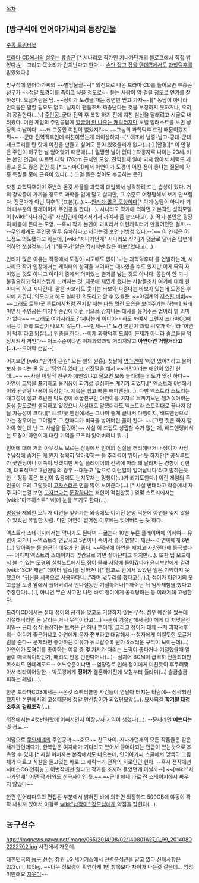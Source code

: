 [[목차]]
== [방구석에 인어아가씨]의 등장인물 ==
[https://twitter.com/nasunhwan47 수동 트위터봇]

[[드라마 CD]]에서의 [[성우]]는 [[류승곤]] [* 시나리오 작가인 지나가던개의 블로그에서 직접 밝혔다.[http://blog.naver.com/tempest_15/220122524542 #] --그리고 목소리가 간지난다고 한다.-- [[손만 잡고 잤을 텐데%3F%21|손만 잡고 잤을 텐데?!]]에서도 [[손만 잡고 잤을 텐데%3F%21/등장인물#s-1.1|과학덕후]]를 맡았었다.]

방구석에 인어아가씨의 ~~발암물질~~[* 외전으로 나온 드라마 CD를 들어보면 류승곤 성우가 ~~정말 도경이를 죽이고 싶을 정도로~~ 듣는 사람이 암 걸릴 정도로 연기를 잘 하셨다. 오글거림은 덤. ~~정이가 도경을 패는 장면만 믿고 가자~~][* 농담이 아니라 안티들은 말할 필요도 없고, 심지어 팬들조차 짜증난다는 것을 부정하지 못하거나, 오히려 공감한다(...).] [[주인공]]. 군대 전역 후 복학 하기 전에 지친 심신을 달래려고 시골로 내려왔다. 이런 게임의 주인공답게 [[얼굴이 안 나오는 캐릭터]]지만 노벨 일러스트를 보면 상당히 미남이다. ~~왜 그동안 여친이 없었지?~~ ~~그놈의 과학덕후 드립 때문이겠지 뭐~~ --군대 전역직후인데 여친이있는게 더이상하지--[* 애초에 남중-남고-공대-군대 테크트리를 탄 탓에 여친을 만들고 싶어도 틈이 있었을리가 없다(...).] [안경][* 이 안경은 주인이 허구헌 날 얻어맞기 때문에(...) 멀쩡할 날이 없다.] 착용자로 나이는 23세. 키는 본인 언급에 따르면 대략 170cm 근처인 모양. 전역한지 얼마 되지 않아서 체력도 꽤 좋고 몸도 좋은 편인 듯.[* 드라마CD에서 아연이가 도경의 어떤 점이 좋냐는 질문에 각종 특징들 중에 근육이 있다(…) 그걸 들은 정이도 수긍하는 듯?]

자칭 과학덕후이며 주변의 온갖 사물을 과학에 대입해서 생각하려 드는 습성이 있다. 거의 강박증에 가까울 정도로 과학을 입에 달고 살지만, 그 수준도 어정쩡해서 보기 안쓰럽다. 전문가가 아닌 덕후의 [표본](...).~~[http://gall.dcinside.com/board/view/?id=radio_actor&no=185035&page=1 안티가 많은 모양이다][* 이게 농담이 아니라 거의 대부분의 플레이어가 주인공을 깐다(...). 시나리오 작가에 의하면 기본적인 성격모델이 [wiki:"지나가던개" 자신]인데 여기저기서 까여서 좀 슬프다고(...). 작가 본인은 굉장히 마음에 든다는 모양. --혹시 작가 본인이 괴짜라서 이런캐릭터가 만들어졌던 걸까.-- --무인세계도 주인공 말투 유치하다고 까이는것 보면 신빙성 있다.--]~~ 이 인식은 어느정도 의도됐다고 하는데, [wiki:"지나가던개" 시나리오 작가]가 댓글로 달아준 답변에 의하면 첫설정부터가 '["좆문가"얕은 잡지식만 많은 바보]'였다고(...). 

안티가 많은 이유는 작중에서 도경이 시도때도 없이 '나는 과학덕후다'를 연발하는데, 시나리오 작가 입장에서는 캐릭터의 성격을 부여하는 대사였을 수도 있지만 이게 딱히 재미있는 것도 아니고 이야기 중에서 의미있는 결과를 낳는 것도 아니다. 공감이 안 되니 불필요하고 억지스럽게 느껴지는 것. 때문에 재밌게 했다는 사람들조차 여기에 대해 한마디씩 하고 지나간다. 같은 바보라도 웃기는 바보와 짜증나는 바보가 있는데 도경은 후자에 가깝다. 의도라고 해도 실패한 의도라고 할 수 있을듯. ~~야겜계의 [[저스틴 비버]]~~ ~~그래도 트루/굿 루트에서처럼 진지할 때는 나름 멋진 모습을 보여주기는 하는데 원래 미연시 주인공은 마지막 순간에 이런 식으로 간지나는 대사를 읊어주는 법이라 별 의미가 없다~~ --그래도 여기서라도 간지나는게 어디야-- 하도 까여서 그런지 드라마CD에서는 이 과학 드립이 나오지 않는다. ~~만세~~[* 도경 본인이 과학 덕후가 아니라 '아연이 덕후'라고 닭살(...) 인증을 한다. --이제 과학덕후 드립이 문제가 아니라 솔로들을 염장시켜서 까인다-- 어느수준이냐면 이제과학과학 거리지않고 '''아연아연 거릴거라고(...).'''--으아악 손발--]

어찌보면 [wiki:"만악의 근원" 모든 일의 원흉]. 첫날에 [[명아연]]이 '애인 있어?'라고 물어보자 놀리는 줄 알고 '당연히 있다'고 거짓말을 해서 ~~과학이라는 애인이 있긴 한데...~~ ~~사실 어릴적 친구가 애인있냐고 물으면 보통 놀리려는 의도가 맞긴 하다~~ 아연이 고백을 포기하고 물거품이 되기로 결심하는 계기가 되었다.[* 엑스트라 6번에서 이와 관련된 내용이 등장한다. 제목은 쉽고 빠른 해피엔딩(...). 다만 엑스트라 스토리는 개그성이 짙고 초반엔 박도경이 소꿉친구인 아연이를 여자로 느끼기보단 챙겨줘야하는 동생 정도로만 생각하고 있었으니 사실대로 말했더라도 엑스트라 스토리대로 끝나지 않을 가능성이 크다.][* 트루/굿 엔딩에서는 그나마 좋게 끝나서 다행이지, 배드엔딩으로 가는 경우에는 그야말로 그 한마디가 비극을 낳아버린 꼴이 된다. ~~[그런 짓은 하지 말아야 했는데 난 그 사실을 몰랐어]~~ 사실 이 드립도 성립할 수가 없는 게, 배드엔딩에서는 도경이 아연이에 대한 기억을 모조리 잃어버리니 뭐...] 

인어에 대해 거의 아무것도 모르는 상황에서 인어의 진실을 추리해내거나 정이가 사당 수납장에 숨겨둔 게 뭔지 정확히 알아맞히는 등 추리력이 뛰어난 듯 하지만[* 공식루트가 굿엔딩이니 이쪽이 맞겠지만 사실 플레이어의 선택에 따라 꽤 달라지는 경향이 강한데, 대표적으로 3번엔딩의 경우 --대놓고 '앞으로 이런일이 일어납니다'라고 말하는듯한-- 정황 혹은 복선이 있음에도 눈치못채는 멍청이(...)가 되기도한다.] 이런 게임의 주인공이 으레 그렇듯이 [[고자]]스러운 면을 많이 보여준다(...).[* 사실 변태라고 작중에서 자주 까이는걸 보면 [[고자]]보다는 [[둔감]]하다는 표현이 적절할듯.] 몇몇 스토리에서는 [wiki:"마조히스트" M]에 눈을 뜨기도 한다(...).

[[명정]]을 제외한 모두가 아연을 잊어가는 와중에도 이어진 운명 덕분에 아연을 잊지 않을 수 있었던 유일한 사람. 다만 아연이 없어진 이후에는 잊어버리는 듯 하다.

엑스트라 스테이지에서는 막나가도 된다며 --굶는다 10번 누른 플레이어에 의하여-- 유령이 되거나 --엑스트라 연답시고 5번이나 죽여서 결국 멘탈이 깨진-- 아연이에게 6번(...) 맞아죽는 등 은근히 대우가 안 좋다. ~~덕분에 아연을 제치고 [[사망전대]]에 등극했다~~ 어차피 엑스트라 스테이지라 옆칸으로 가면 살아난다고 하지만(...). 또한 팁 모드에서 볼 수 있는 도경의 실험노트에서도 정이 몰래 사당에 들어갔다가 윤씨부인에게 걸려 [wiki:"SCP 재단" 데이터 말소]를 당하거나[* 참고로 안에서 있었던 일은 기억하지 못했으며 "귀신을 세콤으로 사용하다니..."라며 넋두리를 했다고(...).], 정이가 아연이의 옷고름을 도경 앞에서 풀어버려서 반나절동안 기절하거나[* 깨어난 뒤 임사체험을 했다고 주장한다(...).], 아니면 무슨 사고만 나면 바로 정이에게 공격당하는 등 이래저래 고생한다.

드라마CD에서는 절대 정이의 공격을 맞고도 기절하지 않는 무적. 성우 예산을 썼는데 기절해버리면 돈 날리는 거니 무적이라고(...) --괜히 기절안해서 정이에게 더 처맞은건 비밀-- 근데 정작 등장하는 트랙은 단 하나 뿐이다. 그리고 정이가 대체 --저 과학덕후의-- 어디가 즣은거냐고 아연에게 묻자 '''전부'''라고 대답해서 --청자에게 미칠듯한 오글거림을 준다-- 문제라면 좋아하는 이유가 뒤로갈수록 뭔가 S스러운 구석이 보이는데(...) 아연이가 도경이를 좋아하는 이유 중 몇 가지가 때리는 느낌이 좋다거나 기절했을때 얼굴이 매력적이라던가, 때려도 반응 안한다거나(...)--심지어 BGM이 급격히 전환되더만 목소리도 얀데레모드-- 어느수준이냐면 --염장질로 인해 정이에게 미친듯이 후두려맞아서 리타이어당한-- 박도경에게 '''정이가''' 결혼하기전에 보험부터 들라며(...) 슬금슬금 피하는 레벨(...).

한편 드라마CD3에서는 --온갖 스펙터클한 사건들이 연달아 터지는 바람에-- 생략되긴 했지만 본편에서의 고생때문에 정말 만신창이가 되었던모양(...). 묘사되길 '''학기말 대청소후의 걸레조각'''(...).

외전에서는 4컷만화탓에 어째서인지 여장남자 기믹이 생겼다(...). --문제라면 '''예쁘다'''는것 정도.--

여담으로 [[무인세계]]의 주인공과 ~~호모~~ 친구사이. 지나가던개의 모든 작품들은 같은 세계관인데다가, 한복입은 여자애가 기다리고 있어서 끊어야되는 언급이 있는것으로 추측할 수 있다.[* 사실 이처자는 본작에서도 나오는데, 인어아가씨 스쿨에서 명백히 그림체가 다르고 식칼을 들고있는 바로 그 캐릭터가 전작의 히로인인 현아. --혹시 전작에선 서비스CG 안줘놓고 이번작에선 줬다고 작가를 조지려 들었던게 아닐까--] ~~[wiki:"지나가던개" 어떤 작가]와도 친구사이인 듯.~~ ~~근데 얘네 바로 전 스테이지에서 싸우지 않았나~~

한편 인어라디오의 편집된 부분에서 밝혀진 바에 의하면 외장하드 500GB에 야동이 꽉꽉 채워져 있어서 이걸로 [[wiki:"납작이" 장모님]]에게 약점을 잡힌다(...).
== 농구선수 ==
http://imgnews.naver.net/image/065/2014/08/02/140801A27_0_99_20140802222702.jpg
사진에서 가운데.

대한민국의 [[농구]] [[선수]]. 창원 LG 세이커스에서 전력분석관을 맡고 있다.신체사항은 202cm, 105kg. 
~~너무 정보량이 확연하게 1번 항목보다 차이가 나는것 같은데... 엉엉 미안해요 [[지못미]]~~
